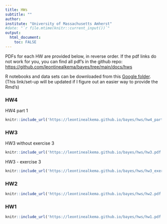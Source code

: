 ```yaml
---
title: HWs
subtitle: ""
author: 
institute: "University of Massachusetts Amherst"
#date: "`r file.mtime(knitr::current_input())`"
output: 
  html_document:
    toc: FALSE
---
```


PDFs for each HW are provided below, in reverse order. If the pdf links do not work for you, you can find all pdf's in the github repo:  <https://github.com/leontinealkema/bayes/tree/main/docs/hws>

R notebooks and data sets can be downloaded from this <a href="https://drive.google.com/drive/folders/1XX_wfHa89E-0quq3LTmxQ03idkpHTRwP?usp=sharing" target="_blank">Google folder</a>. (This link/set-up will be updated if I figure out an easier way to provide the Rmd's)



### HW4

HW4 part 1

```r
knitr::include_url('https://leontinealkema.github.io/bayes/hws/hw4_part1.pdf')
```



### HW3

HW3 without exercise 3

```r
knitr::include_url('https://leontinealkema.github.io/bayes/hws/hw3.pdf')
```

HW3 - exercise 3

```r
knitr::include_url('https://leontinealkema.github.io/bayes/hws/hw3_exercise3_module7.pdf')
```



### HW2

```r
knitr::include_url('https://leontinealkema.github.io/bayes/hws/hw2.pdf')
```


### HW1


```r
knitr::include_url('https://leontinealkema.github.io/bayes/hws/hw1.pdf')
```

